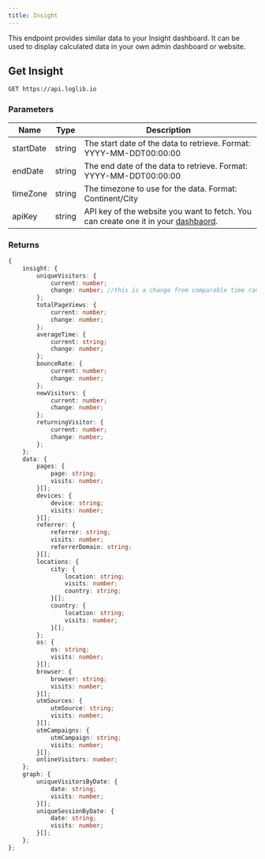 ```yaml
---
title: Insight
---
```


This endpoint provides similar data to your Insight dashboard. It can be used to display calculated data in your own admin dashboard or website.


## Get Insight

```bash
GET https://api.loglib.io
```

### Parameters

| Name | Type | Description |
|------|------|-------------|
startDate | string | The start date of the data to retrieve. Format: YYYY-MM-DDT00:00:00
endDate | string | The end date of the data to retrieve. Format: YYYY-MM-DDT00:00:00
timeZone | string | The timezone to use for the data. Format: Continent/City
apiKey | string | API key of the website you want to fetch. You can create one it in your [dashbaord](https://loglib.io/dashboard/api-keys).

### Returns

```ts
{
    insight: {
        uniqueVisitors: {
            current: number;
            change: number; //this is a change from comparable time range in the past. 
        };
        totalPageViews: {
            current: number;
            change: number;
        };
        averageTime: {
            current: string;
            change: number;
        };
        bounceRate: {
            current: number;
            change: number;
        };
        newVisitors: {
            current: number;
            change: number;
        };
        returningVisitor: {
            current: number;
            change: number;
        };
    };
    data: {
        pages: {
            page: string;
            visits: number;
        }[];
        devices: {
            device: string;
            visits: number;
        }[];
        referrer: {
            referrer: string;
            visits: number;
            referrerDomain: string;
        }[];
        locations: {
            city: {
                location: string;
                visits: number;
                country: string;
            }[];
            country: {
                location: string;
                visits: number;
            }[];
        };
        os: {
            os: string;
            visits: number;
        }[];
        browser: {
            browser: string;
            visits: number;
        }[];
        utmSources: {
            utmSource: string;
            visits: number;
        }[];
        utmCampaigns: {
            utmCampaign: string;
            visits: number;
        }[];
        onlineVisitors: number;
    };
    graph: {
        uniqueVisitorsByDate: {
            date: string;
            visits: number;
        }[];
        uniqueSessionByDate: {
            date: string;
            visits: number;
        }[];
    };
};
```